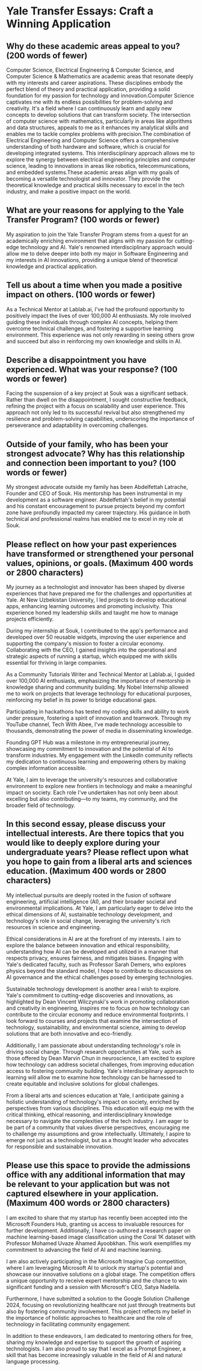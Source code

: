 # Yale Transfer Essays: Craft a Winning Application

## Why do these academic areas appeal to you? (200 words of fewer)

Computer Science, Electrical Engineering & Computer Science, and Computer Science & Mathematics are academic areas that resonate deeply with my interests and career aspirations. These disciplines embody the perfect blend of theory and practical application, providing a solid foundation for my passion for technology and innovation.Computer Science captivates me with its endless possibilities for problem-solving and creativity. It's a field where I can continuously learn and apply new concepts to develop solutions that can transform society. The intersection of computer science with mathematics, particularly in areas like algorithms and data structures, appeals to me as it enhances my analytical skills and enables me to tackle complex problems with precision.The combination of Electrical Engineering and Computer Science offers a comprehensive understanding of both hardware and software, which is crucial for developing integrated systems. This interdisciplinary approach allows me to explore the synergy between electrical engineering principles and computer science, leading to innovations in areas like robotics, telecommunications, and embedded systems.These academic areas align with my goals of becoming a versatile technologist and innovator. They provide the theoretical knowledge and practical skills necessary to excel in the tech industry, and make a positive impact on the world.


## What are your reasons for applying to the Yale Transfer Program? (100 words or fewer)

My aspiration to join the Yale Transfer Program stems from a quest for an academically enriching environment that aligns with my passion for cutting-edge technology and AI. Yale\'s renowned interdisciplinary approach would allow me to delve deeper into both my major in Software Engineering and my interests in AI innovations, providing a unique blend of theoretical knowledge and practical application.


## Tell us about a time when you made a positive impact on others. (100 words or fewer)

As a Technical Mentor at Lablab.ai, I've had the profound opportunity to positively impact the lives of over 100,000 AI enthusiasts. My role involved guiding these individuals through complex AI concepts, helping them overcome technical challenges, and fostering a supportive learning environment. This experience was not only rewarding in seeing others grow and succeed but also in reinforcing my own knowledge and skills in AI.


## Describe a disappointment you have experienced. What was your response? (100 words or fewer)

Facing the suspension of a key project at Souk was a significant setback. Rather than dwell on the disappointment, I sought constructive feedback, refining the project with a focus on scalability and user experience. This approach not only led to its successful revival but also strengthened my resilience and problem-solving capabilities, underscoring the importance of perseverance and adaptability in overcoming challenges.


## Outside of your family, who has been your strongest advocate? Why has this relationship and connection been important to you? (100 words or fewer)

My strongest advocate outside my family has been Abdelfettah Latrache, Founder and CEO of Souk. His mentorship has been instrumental in my development as a software engineer. Abdelfettah's belief in my potential and his constant encouragement to pursue projects beyond my comfort zone have profoundly impacted my career trajectory. His guidance in both technical and professional realms has enabled me to excel in my role at Souk.


## Please reflect on how your past experiences have transformed or strengthened your personal values, opinions, or goals. (Maximum 400 words or 2800 characters)

My journey as a technologist and innovator has been shaped by diverse experiences that have prepared me for the challenges and opportunities at Yale. At New Uzbekistan University, I led projects to develop educational apps, enhancing learning outcomes and promoting inclusivity. This experience honed my leadership skills and taught me how to manage projects efficiently.

During my internship at Souk, I contributed to the app's performance and developed over 50 reusable widgets, improving the user experience and supporting the company's mission to foster a circular economy. Collaborating with the CEO, I gained insights into the operational and strategic aspects of running a startup, which equipped me with skills essential for thriving in large companies.

As a Community Tutorials Writer and Technical Mentor at Lablab.ai, I guided over 100,000 AI enthusiasts, emphasizing the importance of mentorship in knowledge sharing and community building. My Nobel Internship allowed me to work on projects that leverage technology for educational purposes, reinforcing my belief in its power to bridge educational gaps.

Participating in hackathons has tested my coding skills and ability to work under pressure, fostering a spirit of innovation and teamwork. Through my YouTube channel, Tech With Abee, I've made technology accessible to thousands, demonstrating the power of media in disseminating knowledge.

Founding GPT Hub was a milestone in my entrepreneurial journey, showcasing my commitment to innovation and the potential of AI to transform industries. My engagement with the LinkedIn community reflects my dedication to continuous learning and empowering others by making complex information accessible.

At Yale, I aim to leverage the university's resources and collaborative environment to explore new frontiers in technology and make a meaningful impact on society. Each role I've undertaken has not only been about excelling but also contributing—to my teams, my community, and the broader field of technology.


## In this second essay, please discuss your intellectual interests. Are there topics that you would like to deeply explore during your undergraduate years? Please reflect upon what you hope to gain from a liberal arts and sciences education. (Maximum 400 words or 2800 characters)

My intellectual pursuits are deeply rooted in the fusion of software engineering, artificial intelligence (AI), and their broader societal and environmental implications. At Yale, I am particularly eager to delve into the ethical dimensions of AI, sustainable technology development, and technology's role in social change, leveraging the university's rich resources in science and engineering.

Ethical considerations in AI are at the forefront of my interests. I aim to explore the balance between innovation and ethical responsibility, understanding how AI can be developed and utilized in a manner that respects privacy, ensures fairness, and mitigates biases. Engaging with Yale's dedicated faculty, such as Professor Sarah Demers, who explores physics beyond the standard model, I hope to contribute to discussions on AI governance and the ethical challenges posed by emerging technologies.

Sustainable technology development is another area I wish to explore. Yale's commitment to cutting-edge discoveries and innovations, as highlighted by Dean Vincent Wilczynski's work in promoting collaboration and creativity in engineering, inspires me to focus on how technology can contribute to the circular economy and reduce environmental footprints. I look forward to courses and projects that examine the intersection of technology, sustainability, and environmental science, aiming to develop solutions that are both innovative and eco-friendly.

Additionally, I am passionate about understanding technology's role in driving social change. Through research opportunities at Yale, such as those offered by Dean Marvin Chun in neuroscience, I am excited to explore how technology can address societal challenges, from improving education access to fostering community building. Yale's interdisciplinary approach to learning will allow me to examine how technology can be harnessed to create equitable and inclusive solutions for global challenges.

From a liberal arts and sciences education at Yale, I anticipate gaining a holistic understanding of technology's impact on society, enriched by perspectives from various disciplines. This education will equip me with the critical thinking, ethical reasoning, and interdisciplinary knowledge necessary to navigate the complexities of the tech industry. I am eager to be part of a community that values diverse perspectives, encouraging me to challenge my assumptions and grow intellectually. Ultimately, I aspire to emerge not just as a technologist, but as a thought leader who advocates for responsible and sustainable innovation.


## Please use this space to provide the admissions office with any additional information that may be relevant to your application but was not captured elsewhere in your application. (Maximum 400 words or 2800 characters)

I am excited to share that my startup has recently been accepted into the Microsoft Founders Hub, granting us access to invaluable resources for further development. Additionally, I have co-authored a research paper on machine learning-based image classification using the Coral 1K dataset with Professor Mohamed Uvaze Ahamed Ayoobkhan. This work exemplifies my commitment to advancing the field of AI and machine learning.

I am also actively participating in the Microsoft Imagine Cup competition, where I am leveraging Microsoft AI to unlock my startup's potential and showcase our innovative solutions on a global stage. The competition offers a unique opportunity to receive expert mentorship and the chance to win significant funding and a session with Microsoft's CEO, Satya Nadella.

Furthermore, I have submitted a solution to the Google Solution Challenge 2024, focusing on revolutionizing healthcare not just through treatments but also by fostering community involvement. This project reflects my belief in the importance of holistic approaches to healthcare and the role of technology in facilitating community engagement.

In addition to these endeavors, I am dedicated to mentoring others for free, sharing my knowledge and expertise to support the growth of aspiring technologists. I am also proud to say that I excel as a Prompt Engineer, a skill that has become increasingly valuable in the field of AI and natural language processing.
